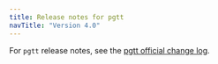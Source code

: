 ```yaml
---
title: Release notes for pgtt
navTitle: "Version 4.0"
---
```


For `pgtt` release notes, see the [pgtt official change log](https://github.com/darold/pgtt/releases).
